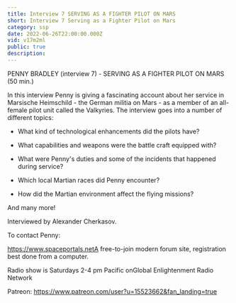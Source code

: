 ```yaml
---
title: Interview 7 SERVING AS A FIGHTER PILOT ON MARS
short: Interview 7 Serving as a Fighter Pilot on Mars
category: ssp
date: 2022-06-26T22:00:00.000Z
vid: v17m2ml
public: true
description:
---
```

PENNY BRADLEY (interview 7) - SERVING AS A FIGHTER PILOT ON MARS (50 min.)

In this interview Penny is giving a fascinating account about her service in Marsische Heimschild - the German militia on Mars - as a member of an all-female pilot unit called the Valkyries. The interview goes into a number of different topics:

- What kind of technological enhancements did the pilots have?

- What capabilities and weapons were the battle craft equipped with?

- What were Penny's duties and some of the incidents that happened during service?

- Which local Martian races did Penny encounter?

- How did the Martian environment affect the flying missions?

And many more!

Interviewed by Alexander Cherkasov.

To contact Penny:

https://www.spaceportals.net​​​​A free-to-join modern forum site, registration best done from a computer.

Radio show is Saturdays 2-4 pm Pacific onGlobal Enlightenment Radio Network

Patreon: https://www.patreon.com/user?u=15523662&fan_landing=true
